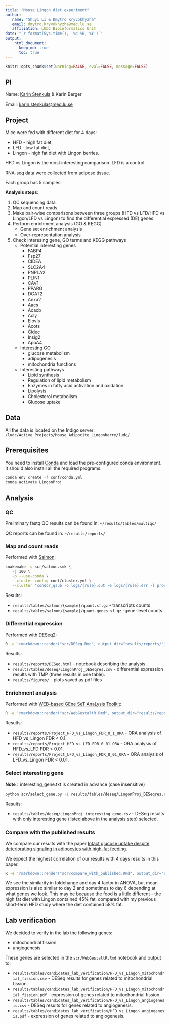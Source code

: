 ```yaml
---
title: "Mouse Lingon diet experiment"
author:
   name: "Shuyi Li & Dmytro Kryvokhyzha"
   email: dmytro.kryvokhyzha@med.lu.se
   affiliation: LUDC Bioinformatics Unit
date: "`r format(Sys.time(), '%d %B, %Y')`"
output:
    html_document:
      keep_md: true
      toc: true
---
```


```r
knitr::opts_chunk$set(warning=FALSE, eval=FALSE, message=FALSE)
```

## PI

Name: [Karin Stenkula](https://www.ludc.lu.se/karin-stenkula-assistant-professor-pi) & Karin Berger

Email: [karin.stenkula@med.lu.se](mailto:karin.stenkula@med.lu.se)

## Project

Mice were fed with different diet for 4 days:

- HFD - high fat diet,
- LFD - low fat diet,
- Lingon - high fat diet with Lingon berries.

HFD vs Lingon is the most interesting comparison. LFD is a control.

RNA-seq data were collected from adipose tissue.

Each group has 5 samples.

**Analysis steps**:

1. QC sequencing data
2. Map and count reads
3. Make pair-wise comparisons between three groups (HFD vs LFD/HFD vs Lingon/LFD vs Lingon) to find the differential expressed (DE) genes
4. Perform enrichment analysis (GO & KEGG)
   - Gene set enrichment analysis
   - Over-representation analysis
5. Check interesing gene, GO terms and KEGG pathways
   * Potential interesting genes
       - FABP4
       - Fsp27
       - CIDEA
       - SLC2A4
       - PNPLA2
       - PLIN1
       - CAV1
       - PPARG
       - DGAT2
       - Anxa2
       - Aacs
       - Acacb
       - Acly
       - Elovls
       - Acots
       - Cidec
       - Insig2
       - ApoA4
   * Interesting GO
      - glucose metabolism
      - adipogenesis
      - mitochondria functions
   * Interesting pathways
      - Lipid synthesis
      - Regulation of lipid metabolism
      - Enzymes in fatty acid activation and oxidation
      - Lipolysis
      - Cholesterol metabolism
      - Glucose uptake

## Data

All the data is located on the Indigo server: `/ludc/Active_Projects/Mouse_Adipocite_Lingonberry/ludc/`

## Prerequisites

You need to install [Conda](https://docs.conda.io/en/latest/) and load the pre-configured conda environment. It should also install all the required programs.

```bash
conda env create -f conf/conda.yml
conda activate LingonProj
```

## Analysis

### QC

Preliminary fastq QC results can be found in: `~/results/tables/multiqc/`

QC reports can be found in: `~/results/reports/`

### Map and count reads

Performed with [Salmon](https://salmon.readthedocs.io/en/latest/salmon.html):

```bash
snakemake -s scr/salmon.smk \
   -j 100 \
   -p --use-conda \
   --cluster-config conf/cluster.yml \
   --cluster "condor_qsub -o logs/{rule}.out -e logs/{rule}.err -l procs={cluster.cores},mem={cluster.ram} -m e -V"
```

Results:

* `results/tables/salmon/{sample}/quant.sf.gz` - transcripts counts
* `results/tables/salmon/{sample}/quant.genes.sf.gz` -gene-level counts

### Differential expression

Performed with [DESeq2](https://bioconductor.org/packages/release/bioc/html/DESeq2.html):

```bash
R -e 'rmarkdown::render("scr/DESeq.Rmd", output_dir="results/reports/")'
```

Results:

* `results/reports/DESeq.html` - notebook describing the analysis
* `results/tables/deseq/LingonProj_DESeqres.csv` - differential expression results with TMP (three results in one table).
* `results/figures/` - plots saved as pdf files

### Enrichment analysis

Performed with [WEB-based GEne SeT AnaLysis Toolkit](http://www.webgestalt.org):

```bash
R -e 'rmarkdown::render("scr/WebGestaltR.Rmd", output_dir="results/reports/")'
```

Results:

* `results/reports/Project_HFD_vs_Lingon_FDR_0_1_ORA` - ORA analysis of HFD_vs_Lingon FDR < 0.1.
* `results/reports/Project_HFD_vs_LFD_FDR_0_01_ORA` - ORA analysis of HFD_vs_LFD FDR < 0.01.
* `results/reports/Project_LFD_vs_Lingon_FDR_0_01_ORA` - ORA analysis of LFD_vs_Lingon FDR < 0.01.

### Select interesting gene

**Note**：interesting_gene.txt is created in advance (case insensitive)

```bash
python scr/select_gene.py -i results/tables/deseq/LingonProj_DESeqres.csv -g data/reference/interesting_gene.txt -o results/tables/deseq/LingonProj_interesting_gene.csv
```

Results:

* `results/tables/deseq/LingonProj_interesting_gene.csv` - DESeq results with only interesting gene (listed above in the analysis step) selected.

### Compare with the published results

We compare our results with the paper [Intact glucose uptake despite deteriorating signaling in adipocytes with high-fat feeding](https://jme.bioscientifica.com/view/journals/jme/60/3/JME-17-0195.xml).

We expect the highest correlation of our results with 4 days results in this paper. 

```bash
R -e 'rmarkdown::render("scr/compare_with_published.Rmd", output_dir="results/reports/")'
```

We see the similarity in foldchange and day 4 factor in ANOVA, but mean expression 
is also similar to day 2 and sometimes to day 6 depending at what genes we look.
This may be because the food is a little different - 
the high fat diet with Lingon contained 45% fat, compared with my previous short-term HFD study where the diet contained 58% fat.

## Lab verification

We decided to verify in the lab the following genes:
   
   - mitochondrial fission
   - angiogenesis

These genes are selected in the `scr/WebGestaltR.Rmd` notebook and output to:

* `results/tables/candidates_lab_verification/HFD_vs_Lingon_mitochondrial_fission.csv` - 
DESeq results for genes related to mitochondrial fission.
* `results/tables/candidates_lab_verification/HFD_vs_Lingon_mitochondrial_fission.pdf` -
expression of genes related to mitochondrial fission.
* `results/tables/candidates_lab_verification/HFD_vs_Lingon_angiogenesis.csv` - DESeq results for
genes related to angiogenesis.
* `results/tables/candidates_lab_verification/HFD_vs_Lingon_angiogenesis.pdf` - expression of
genes related to angiogenesis.
